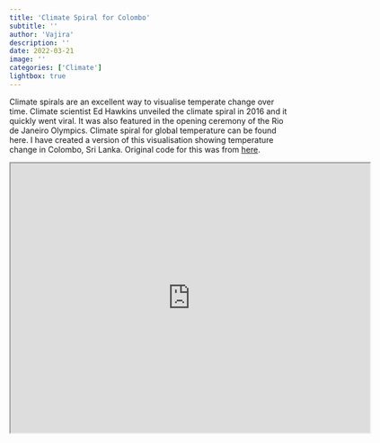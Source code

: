 ```yaml
---
title: 'Climate Spiral for Colombo'
subtitle: ''
author: 'Vajira'
description: ''
date: 2022-03-21
image: ''
categories: ['Climate']
lightbox: true
---
```


Climate spirals are an excellent way to visualise temperate change over time. Climate scientist Ed Hawkins unveiled the climate spiral in 2016 and it quickly went viral. It was also featured in the opening ceremony of the Rio de Janeiro Olympics. Climate spiral for global temperature can be found here.
I have created a version of this visualisation showing temperature change in Colombo, Sri Lanka. Original code for this was from [here](https://github.com/luca-martial/MTL-temperature-spiral).


<iframe src="https://drive.google.com/file/d/1W-DUN_jjZ26i0bRunNXdj-LB7fleya_6/preview" width="640" height="480" allow="autoplay"></iframe>